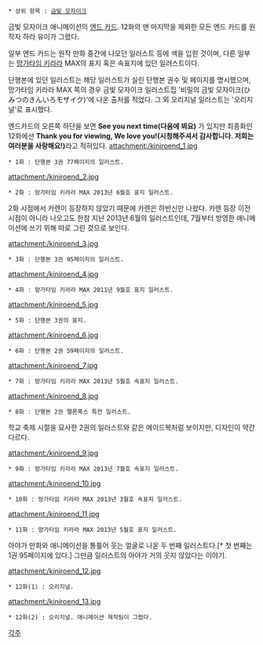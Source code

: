  * 상위 항목 : [[금빛 모자이크]]

금빛 모자이크 애니메이션의 [[엔드 카드]]. 12화의 맨 마지막을 제외한 모든 엔드 카드를 원작자 하라 유이가 그렸다.

일부 엔드 카드는 원작 만화 중간에 나오던 일러스트 등에 색을 입힌 것이며, 다른 일부는 [[망가타임 키라라]] MAX의 표지 혹은 속표지에 있던 일러스트이다.

단행본에 있던 일러스트는 해당 일러스트가 실린 단행본 권수 및 페이지를 명시했으며, 망가타임 키라라 MAX 쪽의 경우 금빛 모자이크 일러스트집 '비밀의 금빛 모자이크(ひみつのきんいろモザイク)'에 나온 출처를 적었다. 그 외 오리지널 일러스트는 '오리지널'로 표시했다.

엔드카드의 오른쪽 하단을 보면 '''See you next time(다음에 뵈요)''' 가 있지만 최종화인 12화에선 '''Thank you for viewing, We love you!(시청해주셔서 감사합니다. 저희는 여러분을 사랑해요!)'''라고 적혀있다.
attachment:/kiniroend_1.jpg
 * 1화 : 단행본 3권 77페이지의 일러스트.

attachment:/kiniroend_2.jpg
 * 2화 : 망가타임 키라라 MAX 2013년 6월호 표지 일러스트. 
2화 시점에서 카렌이 등장하지 않았기 때문에 카렌은 하반신만 나왔다. 카렌 등장 이전 시점이 아니라 나오고도 한참 지난 2013년 6월의 일러스트인데, 7월부터 방영한 애니메이션에 쓰기 위해 따로 그린 것으로 보인다.

attachment:/kiniroend_3.jpg
 * 3화 : 단행본 3권 95페이지의 일러스트.

attachment:/kiniroend_4.jpg
 * 4화 : 망가타임 키라라 MAX 2011년 9월호 표지 일러스트.

attachment:/kiniroend_5.jpg
 * 5화 : 단행본 3권의 표지.

attachment:/kiniroend_6.jpg
 * 6화 : 단행본 2권 59페이지의 일러스트.

attachment:/kiniroend_7.jpg
 * 7화 : 망가타임 키라라 MAX 2013년 5월호 속표지 일러스트.

attachment:/kiniroend_8.jpg
 * 8화 : 단행본 2권 멜론북스 특전 일러스트. 
학교 축제 시절을 묘사한 2권의 일러스트와 같은 메이드복처럼 보이지만, 디자인이 약간 다르다.

attachment:/kiniroend_9.jpg
 * 9화 : 망가타임 키라라 MAX 2013년 7월호 속표지 일러스트.

attachment:/kiniroend_10.jpg
 * 10화 : 망가타임 키라라 MAX 2013년 3월호 속표지 일러스트.

attachment:/kiniroend_11.jpg
 * 11화 : 망가타임 키라라 MAX 2013년 5월호 표지 일러스트.
아야가 만화와 애니메이션을 통틀어 웃는 얼굴로 나온 두 번째 일러스트다.[* 첫 번째는 1권 95페이지에 있다.] 그만큼 일러스트의 아야가 거의 웃지 않았다는 이야기.

attachment:/kiniroend_12.jpg
 * 12화(1) : 오리지널.

attachment:/kiniroend_13.jpg
 * 12화(2) : 오리지널. 애니메이션 제작팀이 그렸다.

[[각주]]
